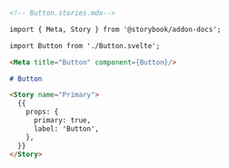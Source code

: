 ```md
<!-- Button.stories.mdx-->

import { Meta, Story } from '@storybook/addon-docs';

import Button from './Button.svelte';

<Meta title="Button" component={Button}/>

# Button

<Story name="Primary">
  {{
    props: {
      primary: true,
      label: 'Button',
    },
  }}
</Story>
```
